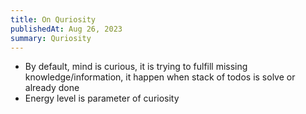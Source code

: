 ```yaml
---
title: On Quriosity
publishedAt: Aug 26, 2023
summary: Quriosity
---
```


- By default, mind is curious, it is trying to fulfill missing knowledge/information, it happen when stack of todos is solve or already done
- Energy level is parameter of curiosity
